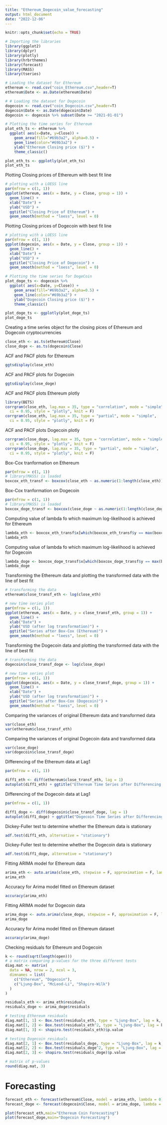 ```yaml
---
title: "Ethereum_Dogecoin_value_forecasting"
output: html_document
date: "2022-12-06"
---
```


```r
knitr::opts_chunk$set(echo = TRUE)
```



```r
# Importing the libraries
library(ggplot2)
library(dplyr)
library(plotly)
library(hrbrthemes)
library(forecast)
library(MASS) 
library(tseries)
```

```r
# Loading the dataset for Ethereum
ethereum <- read.csv("coin_Ethereum.csv",header=T)
ethereum$Date <- as.Date(ethereum$Date)

# # Loading the dataset for Dogecoin
dogecoin <- read.csv("coin_Dogecoin.csv",header=T)
dogecoin$Date <- as.Date(dogecoin$Date)
dogecoin <- dogecoin %>% subset(Date >= "2021-01-01")
```

```r
# Plotting the time series for Ethereum
plot_eth_ts <- ethereum %>%
  ggplot( aes(x=Date, y=Close)) +
    geom_area(fill="#69b3a2", alpha=0.5) +
    geom_line(color="#69b3a2") +
    ylab("Ethereum Closing price ($)") +
    theme_classic()

plot_eth_ts <- ggplotly(plot_eth_ts)
plot_eth_ts
```

Plotting Closing prices of Ethereum with best fit line
```r
# plotting with a LOESS line
par(mfrow = c(1, 1))
ggplot(ethereum, aes(x = Date, y = Close, group = 1)) +
  geom_line() +
  xlab("Date") +
  ylab("USD") +
  ggtitle("Closing Price of Ethereum") +
  geom_smooth(method = "loess", level = 0)
```

Plotting Closing prices of Dogecoin with best fit line
```r
# plotting with a LOESS line
par(mfrow = c(1, 1))
ggplot(dogecoin, aes(x = Date, y = Close, group = 1)) +
  geom_line() +
  xlab("Date") +
  ylab("USD") +
  ggtitle("Closing Price of Dogecoin") +
  geom_smooth(method = "loess", level = 0)
```

```r
# Plotting the time series for DogeCoin
plot_doge_ts <- dogecoin %>%
  ggplot( aes(x=Date, y=Close)) +
    geom_area(fill="#69b3a2", alpha=0.5) +
    geom_line(color="#69b3a2") +
    ylab("Dogecoin Closing price ($)") +
    theme_classic()

plot_doge_ts <- ggplotly(plot_doge_ts)
plot_doge_ts
```

Creating a time series object for the closing pices of Ethereum and Dogecoin cryptocurrencies
```r
close_eth <- as.ts(ethereum$Close)
close_doge <- as.ts(dogecoin$Close)
```

ACF and PACF plots for Ethereum
```r
ggtsdisplay(close_eth)
```

ACF and PACF plots for Dogecoin
```r
ggtsdisplay(close_doge)
```
ACF and PACF plots Ethereum plotly
```r
library(BETS)
corrgram(close_eth, lag.max = 35, type = "correlation", mode = "simple",
  ci = 0.95, style = "plotly", knit = F)
corrgram(close_eth, lag.max = 35, type = "partial", mode = "simple",
  ci = 0.95, style = "plotly", knit = F)
```

ACF and PACF plots Dogecoin plotly
```r
corrgram(close_doge, lag.max = 35, type = "correlation", mode = "simple",
  ci = 0.95, style = "plotly", knit = F)
corrgram(close_doge, lag.max = 35, type = "partial", mode = "simple",
  ci = 0.95, style = "plotly", knit = F)
```

Box-Cox tranformation on Ethereum
```r
par(mfrow = c(1, 1))
# library(MASS) is loaded
boxcox_eth_transf <- boxcox(close_eth ~ as.numeric(1:length(close_eth)))
```

Box-Cox tranformation on Dogecoin
```r
par(mfrow = c(1, 1))
# library(MASS) is loaded
boxcox_doge_transf <- boxcox(close_doge ~ as.numeric(1:length(close_doge)))
```

Computing value of lambda fo which maximum log-likelihood is achieved for Ethereum
```r
lambda_eth <- boxcox_eth_transf$x[which(boxcox_eth_transf$y == max(boxcox_eth_transf$y))]
lambda_eth
```

Computing value of lambda fo which maximum log-likelihood is achieved for Dogecoin
```r
lambda_doge <- boxcox_doge_transf$x[which(boxcox_doge_transf$y == max(boxcox_doge_transf$y))]
lambda_doge
```

Transforming the Ethereum data and plotting the transformed data with the line of best fit
```r
# transforming the data
ethereum$close_transf_eth <- log(close_eth)

# new time series plot
par(mfrow = c(1, 1))
ggplot(ethereum, aes(x = Date, y = close_transf_eth, group = 1)) +
  geom_line() +
  xlab("Date") +
  ylab("USD (after log transformation)") +
  ggtitle("Series after Box-Cox (Ethereum)") +
  geom_smooth(method = "loess", level = 0)
```

Transforming the Dogecoin data and plotting the transformed data with the line of best fit
```r
# transforming the data
dogecoin$close_transf_doge <- log(close_doge)

# new time series plot
par(mfrow = c(1, 1))
ggplot(dogecoin, aes(x = Date, y = close_transf_doge, group = 1)) +
  geom_line() +
  xlab("Date") +
  ylab("USD (after log transformation)") +
  ggtitle("Series after Box-Cox (Dogecoin)") +
  geom_smooth(method = "loess", level = 0)
```

Comparing the variances of original Ethereum data and transformed data
```r
var(close_eth)
var(ethereum$close_transf_eth)
```

Comparing the variances of original Dogecoin data and transformed data
```r
var(close_doge)
var(dogecoin$close_transf_doge)
```

Differencing of the Ethereum data at Lag1
```r
par(mfrow = c(1, 1))

diff1_eth <- diff(ethereum$close_transf_eth, lag = 1)
autoplot(diff1_eth) + ggtitle("Ethereum Time Series after Differencing at lag 1 after Box-Cox")
```

Differencing of the Dogecoin data at Lag1
```r
par(mfrow = c(1, 1))

diff1_doge <- diff(dogecoin$close_transf_doge, lag = 1)
autoplot(diff1_doge) + ggtitle("Dogecoin Time Series after Differencing at lag 1 after Box-Cox")
```

Dickey-Fuller test to determine whether the Ethereum data is stationary
```r
adf.test(diff1_eth, alternative = "stationary")
```

Dickey-Fuller test to determine whether the Dogecoin data is stationary
```r
adf.test(diff1_doge, alternative = "stationary")
```

Fitting ARIMA model for Ethereum data
```r
arima_eth <- auto.arima(close_eth, stepwise = F, approximation = F, lambda = 0, ic = "aicc")
arima_eth
```
Accuracy for Arima model fitted on Ethereum dataset
```r
accuracy(arima_eth)
```

Fitting ARIMA model for Dogecoin data
```r
arima_doge <- auto.arima(close_doge, stepwise = F, approximation = F, lambda = 0, ic = "aicc")
arima_doge
```

Accuracy for Arima model fitted on Ethereum dataset
```r
accuracy(arima_doge)
```

Checking residuals for Ethereum and Dogecoin
```r
k <- round(sqrt(length(open)))
# a matrix comparing p-values for the three different tests
diag.mat <- matrix(
  data = NA, nrow = 2, ncol = 3,
  dimnames = list(
    c("Ethereum", "Dogecoin"),
    c("Ljung-Box", "McLeod-Li", "Shapiro-Wilk")
  )
)

residuals_eth <- arima_eth$residuals
residuals_doge <- arima_doge$residuals

# testing Ethereum residuals
diag.mat[1, 1] <- Box.test(residuals_eth, type = "Ljung-Box", lag = k, fitdf = 0)$p.value
diag.mat[1, 2] <- Box.test(residuals_eth^2, type = "Ljung-Box", lag = k, fitdf = 0)$p.value
diag.mat[1, 3] <- shapiro.test(residuals_eth)$p.value

# testing Dogecoin residuals
diag.mat[2, 1] <- Box.test(residuals_doge, type = "Ljung-Box", lag = k, fitdf = 2)$p.value
diag.mat[2, 2] <- Box.test(residuals_doge^2, type = "Ljung-Box", lag = k, fitdf = 2)$p.value
diag.mat[2, 3] <- shapiro.test(residuals_doge)$p.value

# matrix of p-values
round(diag.mat, 3)

```


# Forecasting
```r
forecast_eth <- forecast(ethereum$Close, model = arima_eth, lambda = 0)
forecast_doge <- forecast(dogecoin$Close, model = arima_doge, lambda = 0)

plot(forecast_eth,main="Ethereum Coin Forecasting")
plot(forecast_doge,main="Dogecoin Forecasting")
```



